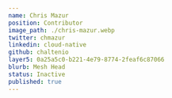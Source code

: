 ---
name: Chris Mazur
position: Contributor
image_path: ./chris-mazur.webp
twitter: chmazur
linkedin: cloud-native
github: chaltenio
layer5: 0a25a5c0-b221-4e79-8774-2feaf6c87066
blurb: Mesh Head
status: Inactive
published: true
---
